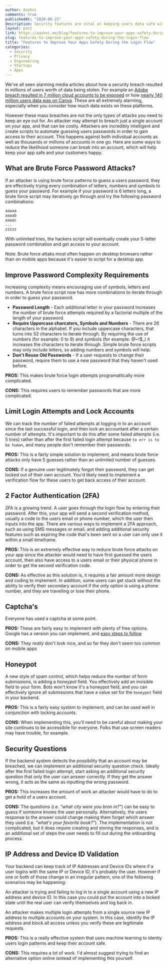 ```yaml
---
author: Aashni
comments: true
publishedAt: "2020-06-21"
description: Security features are vital at keeping users data safe within your app, especially because users need to trust that their data is safe. Here are some of the common ways to build that trust into your app right from the login flow.
layout: post
link: https://aashni.me/blog/features-to-improve-your-apps-safety-during-the-login-flow/
slug: features-to-improve-your-apps-safety-during-the-login-flow
title: "Features to Improve Your Apps Safety During the Login Flow"
categories:
  - Security
  - Privacy
  - Engineering
  - Startups
  - Apps
---
```


We've all seen alarming media articles about how a security breach resulted in millions of users worth of data being stolen. For example an [Adobe breach resulted in 7 million cloud accounts to be exposed](https://www.comparitech.com/blog/information-security/7-million-adobe-creative-cloud-accounts-exposed-to-the-public/) or how [nearly 140 million users data was on Canva](https://www.cisomag.com/nearly-140-million-user-data-leaked-in-canva-hack/). These are all extremely alarming, especially when you consider how much data exists on these platforms. 

However these mass breaches are not the only types of attacks you need to keep an eye out for. An attacker may attempt to breach just a single account on your app, and that can be costly. Attackers are incredibly intelligent and create scripts to automate guessing users passwords in order to gain access to their account. This happens against both individual accounts as well as thousands or millions of accounts in one go. Here are some ways to reduce the likelihood someone can break into an account, which will help keep your app safe and your customers happy.

## What are Brute Force Password Attacks?

If an attacker is using brute force patterns to guess a users password, they are effectively trying every combination of letters, numbers and symbols to guess your password. For example if your password is 6 letters long, a brute force script may iteratively go through and try the following password combinations:

```bash
aaaaa
aaaab
aaaac
...
zzzzz
```

With unlimited tries, the hackers script will eventually create your 5-letter password combination and get access to your account.

Note: Brute force attaks most often happen on desktop browsers rather than on mobile apps because it's easier to script for a desktop app.

## Improve Password Complexity Requirements

Increasing complexity means encouraging use of symbols, letters and numbers. A brute force script now has more combinations to iterate through in order to guess your password. 

- **Password Length** - Each additional letter in your password increases the number of brute force attempts required by a factorial multiple of the length of your password.
- **Require Uppercase charcaters, Symbols and Numbers** - There are 26 characters in the alphabet. If you include uppercase characters, that turns into 52 characters to iterate through. By requiring the use of numbers (for example: 0 to 9) and symbols (for example: @~!$_) it increases the characters to iterate through. Simple brute force scripts may only include letters, so adding numbers and symbols will help.
- **Don't Reuse Old Passwords** - If a user requests to change their password, require them to use a new password that they haven't used before. 

**PROS:**
This makes brute force login attempts programattically more complicated.

**CONS:**
This requires users to remember passwords that are more complicated.

## Limit Login Attempts and Lock Accounts

We can track the number of failed attempts at logging in to an account since the last successful login, and then lock an accountant after a certain number of attempts. It's important to do this after some failed attempts (i.e. 5 tries) rather than after the first failed login attempt because `to err is to be human`, and many people don't remember their passwords.

**PROS:**
This is a fairly simple solution to implement, and means brute force attacks only have 5 guesses rather than an unlimited number of guesses.

**CONS:**
If a genuine user legitimately forgot their password, they can get locked out of their own account. You'd likely need to implement a verification flow for these users to get back access of their account.

## 2 Factor Authentication (2FA)

2FA is a growing trend. A user goes through the login flow by entering their password. After this, your app will send a second verification method, usually a code to the users email or phone number, which the user then inputs into the app. There are various ways to implement a 2FA approach, such as using SMS messages or email, and adding additional security features such as expiring the code that's been sent so a user can only use it within a small timeframe.

**PROS:**
This is an extremely effective way to reduce brute force attacks on your app since the attacker would need to have first guessed the users account, then also have access to a users email or their physical phone in order to get the second verification code.

**CONS:**
As effective as this solution is, it requires a fair amount more design and coding to implement. In addition, some users can get stuck without the ability to verify their secondary account if the only option is using a phone number, and they are travelling or lose their phone.

## Captcha's

Everyone has used a captcha at some point.

**PROS:**
These are fairly easy to implement with plenty of free options. Google has a version you can implement, and [easy steps to follow](https://www.google.com/recaptcha/intro/v3.html)

**CONS:**
They _really_ don't look nice, and so far they don't seem too common on mobile apps

## Honeypot

A new style of spam control, which helps reduce the number of form submissions, is adding a *honeypot* field. You effectively add an invisible field to your form. Bots won't know it's a honeypot field, and you can effectively ignore all submissions that have a value set for the `honeypot` field in your backend.

**PROS:**
This is a fairly easy system to implement, and can be used well in conjunction with locking accounts.

**CONS:**
When implementing this, you'll need to be careful about making your site continues to be accessibile for everyone. Folks that use screen readers may have trouble, for example.

## Security Questions

If the backend system detects the possibility that an account may be breached, we can implement an additional security question check. Ideally after the first failed login attempt, start asking an additional security question that only the user can answer correctly. If they get the answer wrong, it acts as the same as inputting the wrong password.

**PROS:**
This increases the amount of work an attacker would have to do to get a hold of a users account.

**CONS:**
The questions (i.e. _"what city were you bron in?"_) can be easy to guess if someone knows the user personally. Alternatively, the users response to the answer could change making them forget which answer they used (i.e. _"what's your favorite book?"_). The implementation is not complicated, but it does require creating and storing the responses, and is an additional set of steps the user needs to fill out during the onboarding process.

## IP Address and Device ID Validation

Your backend can keep track of IP Addresses and Device IDs where if a user logins with the same IP or Device ID, it's probably the user. However if one or both of those change in an irregular pattern, one of the following scenarios may be happening:

An attacker is trying and failing to log in to a single account using a new IP address and device ID. In this case you could put the account into a locked state until the real user can verify themselves and log back in.

An attacker makes multiple login attempts from a single source new IP address to multiple accounts on your system. In this case, identify the IP address and block all access unless you verify these are legitimate requests.

**PROS:**
This is a really effective system that uses machine learning to identiy users login patterns and keep their account safe.

**CONS:**
This requires a lot of work. I'd almost suggest trying to find an alternative option online isntead of implementing this yourself.

